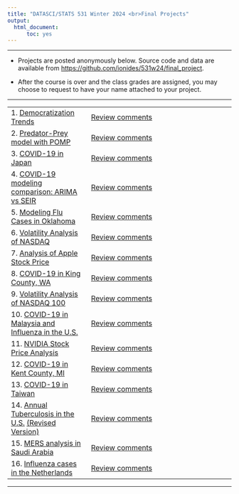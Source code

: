 ```yaml
---
title: "DATASCI/STATS 531 Winter 2024 <br>Final Projects"
output:
  html_document:
      toc: yes
---
```


---------

* Projects are posted anonymously below. Source code and data are available from [https://github.com/ionides/531w24/final_project](https://github.com/ionides/531w24/tree/master/final_project).

* After the course is over and the class grades are assigned, you may choose to request to have your name attached to your project.

----------

| | | 
|:----|:----|----|
| 1.  [Democratization Trends](project01/blinded.html)   |  [Review comments](project01/comments.html) | 
| 2.  [Predator-Prey model with POMP](project02/blinded.html)   |  [Review comments](project02/comments.html) |  
| 3.  [COVID-19 in Japan](project03/blinded.html)   |  [Review comments](project03/comments.html) | 
| 4.  [COVID-19 modeling comparison: ARIMA vs SEIR](project04/blinded.html)   |  [Review comments](project04/comments.html) |  
| 5.  [Modeling Flu Cases in Oklahoma](project05/blinded.html)   |  [Review comments](project05/comments.html) |  
| 6.  [Volatility Analysis of NASDAQ](project06/blinded.html)   |  [Review comments](project06/comments.html) |  
| 7.  [Analysis of Apple Stock Price](project07/blinded.html)   |  [Review comments](project07/comments.html) |  
| 8.  [COVID-19 in King County, WA](project08/blinded.html)   |  [Review comments](project08/comments.html) |  
| 9.  [Volatility Analysis of NASDAQ 100](project09/blinded.html)   |  [Review comments](project09/comments.html) |  
| 10.  [COVID-19 in Malaysia and Influenza in the U.S.](project10/blinded.html)  |  [Review comments](project10/comments.html) |  
| 11.  [NVIDIA Stock Price Analysis](project11/blinded.html)  |  [Review comments](project11/comments.html) |  
| 12.  [COVID-19 in Kent County, MI](project12/blinded.html)  |  [Review comments](project12/comments.html) |  
| 13.  [COVID-19 in Taiwan](project13/blinded.html)  |  [Review comments](project13/comments.html) |  
| 14.  [Annual Tuberculosis in the U.S.](project14/blinded.html)    [(Revised Version)](project14/revision/blinded.html) |  [Review comments](project14/comments.html) |  
| 15.  [MERS analysis in Saudi Arabia](project15/blinded.html)  |  [Review comments](project15/comments.html) |  
| 16.  [Influenza cases in the Netherlands](project16/blinded.html)  |  [Review comments](project16/comments.html) |  


----------

